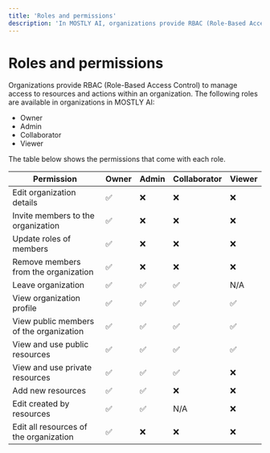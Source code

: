 ```yaml
---
title: 'Roles and permissions'
description: 'In MOSTLY AI, organizations provide RBAC (Role-Based Access Control) to manage access to resources and actions within an organization. The roles Owner, Admin, Collaborator, and Viewer are available for each organization.'
---
```


# Roles and permissions

Organizations provide RBAC (Role-Based Access Control) to manage access to resources and actions within an organization. The following roles are available in organizations in MOSTLY AI:

* Owner
* Admin
* Collaborator
* Viewer

The table below shows the permissions that come with each role.

| Permission                              | Owner | Admin | Collaborator | Viewer |
| --------------------------------------- | ----- | ----- | ------------ | ------ |
| Edit organization details               | ✅    | ❌    | ❌           | ❌     |
| Invite members to the organization      | ✅    | ❌    | ❌           | ❌     |
| Update roles of members                 | ✅    | ❌    | ❌           | ❌     |
| Remove members from the organization    | ✅    | ❌    | ❌           | ❌     |
| Leave organization                      | ✅    | ✅    | ✅           | N/A    |
| View organization profile               | ✅    | ✅    | ✅           | ✅     |
| View public members of the organization | ✅    | ✅    | ✅           | ✅     |
| View and use public resources           | ✅    | ✅    | ✅           | ✅     |
| View and use private resources          | ✅    | ✅    | ✅           | ❌     |
| Add new resources                       | ✅    | ✅    | ❌           | ❌     |
| Edit created by resources               | ✅    | ✅    | N/A          | ❌     |
| Edit all resources of the organization  | ✅    | ❌    | ❌           | ❌     |
